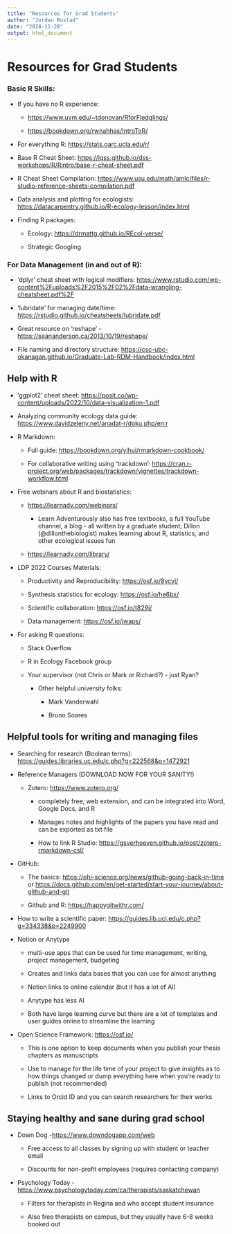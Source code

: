 ```yaml
---
title: "Resources for Grad Students"
author: "Jordan Rustad"
date: "2024-11-28"
output: html_document
---
```


# Resources for Grad Students

### Basic R Skills:

-   If you have no R experience:

    -    <https://www.uvm.edu/~tdonovan/RforFledglings/>

    -   <https://bookdown.org/rwnahhas/IntroToR/>

-   For everything R: <https://stats.oarc.ucla.edu/r/>

-   Base R Cheat Sheet: <https://iqss.github.io/dss-workshops/R/Rintro/base-r-cheat-sheet.pdf>

-   R Cheat Sheet Compilation: <https://www.usu.edu/math/amlc/files/r-studio-reference-sheets-compilation.pdf>

-   Data analysis and plotting for ecologists: <https://datacarpentry.github.io/R-ecology-lesson/index.html>

-   Finding R packages:

    -   Ecology: <https://drmattg.github.io/REcol-verse/>

    -   Strategic Googling

### For Data Management (in and out of R):

-   'dplyr' cheat sheet with logical modifiers: <https://www.rstudio.com/wp-content%2Fuploads%2F2015%2F02%2Fdata-wrangling-cheatsheet.pdf%2F>

-   'lubridate' for managing date/time: <https://rstudio.github.io/cheatsheets/lubridate.pdf>

-   Great resource on 'reshape' - <https://seananderson.ca/2013/10/19/reshape/>

-   File naming and directory structure: <https://csc-ubc-okanagan.github.io/Graduate-Lab-RDM-Handbook/index.html>

## Help with R

-   'ggplot2' cheat sheet: <https://posit.co/wp-content/uploads/2022/10/data-visualization-1.pdf>

-   Analyzing community ecology data guide: <https://www.davidzeleny.net/anadat-r/doku.php/en:r>

-   R Markdown:

    -   Full guide: <https://bookdown.org/yihui/rmarkdown-cookbook/>

    -   For collaborative writing using 'trackdown': <https://cran.r-project.org/web/packages/trackdown/vignettes/trackdown-workflow.html>

-   Free webinars about R and biostatistics:

    -   <https://learnadv.com/webinars/>

        -   Learn Adventurously also has free textbooks, a full YouTube channel, a blog - all written by a graduate student; Dillon (\@dillonthebiologist) makes learning about R, statistics, and other ecological issues fun

    -   <https://learnadv.com/library/>

-   LDP 2022 Courses Materials:

    -   Productivity and Reproducibility: <https://osf.io/8ycvj/>

    -   Synthesis statistics for ecology: <https://osf.io/he6bx/>

    -   Scientific collaboration: <https://osf.io/t829j/>

    -   Data management: <https://osf.io/jwaps/>

-   For asking R questions:

    -   Stack Overflow

    -   R in Ecology Facebook group

    -   Your supervisor (not Chris or Mark or Richard?) - just Ryan?

        -   Other helpful university folks:

            -   Mark Vanderwahl

            -   Bruno Soares

## Helpful tools for writing and managing files

-   Searching for research (Boolean terms): <https://guides.libraries.uc.edu/c.php?g=222568&p=1472921>

-   Reference Managers (DOWNLOAD NOW FOR YOUR SANITY!)

    -   Zotero: <https://www.zotero.org/>

        -   completely free, web extension, and can be integrated into Word, Google Docs, and R

        -   Manages notes and highlights of the papers you have read and can be exported as txt file

        -   How to link R Studio: <https://gsverhoeven.github.io/post/zotero-rmarkdown-csl/>

-   GitHub:

    -   The basics: <https://ohi-science.org/news/github-going-back-in-time> or <https://docs.github.com/en/get-started/start-your-journey/about-github-and-git>

    -   Github and R: <https://happygitwithr.com/>

-   How to write a scientific paper: <https://guides.lib.uci.edu/c.php?g=334338&p=2249900>

-   Notion or Anytype

    -   multi-use apps that can be used for time management, writing, project management, budgeting

    -   Creates and links data bases that you can use for almost anything

    -   Notion links to online calendar (but it has a lot of AI)

    -   Anytype has less AI

    -   Both have large learning curve but there are a lot of templates and user guides online to streamline the learning

-   Open Science Framework: <https://osf.io/>

    -   This is one option to keep documents when you publish your thesis chapters as manuscripts

    -   Use to manage for the life time of your project to give insights as to how things changed or dump everything here when you're ready to publish (not recommended)

    -   Links to Orcid ID and you can search researchers for their works

## Staying healthy and sane during grad school

-   Down Dog -<https://www.downdogapp.com/web>

    -   Free access to all classes by signing up with student or teacher email

    -   Discounts for non-profit employees (requires contacting company)

-   Psychology Today - <https://www.psychologytoday.com/ca/therapists/saskatchewan>

    -   Filters for therapists in Regina and who accept student insurance

    -   Also free therapists on campus, but they usually have 6-8 weeks booked out
